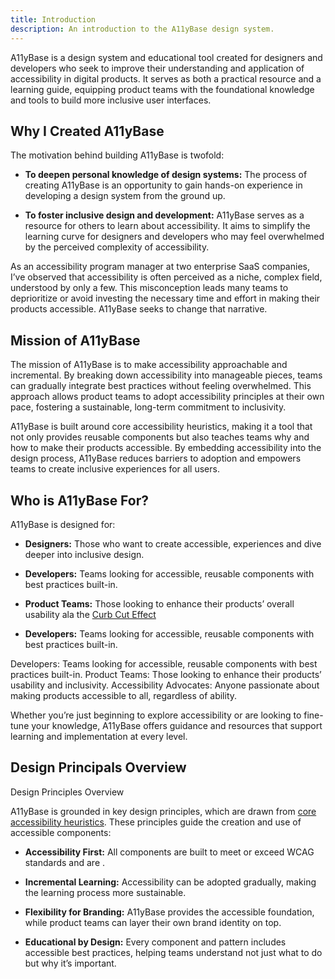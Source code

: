 ```yaml
---
title: Introduction
description: An introduction to the A11yBase design system.
---
```


A11yBase is a design system and educational tool created for designers and developers who seek to improve their understanding and application of accessibility in digital products. It serves as both a practical resource and a learning guide, equipping product teams with the foundational knowledge and tools to build more inclusive user interfaces.


## Why I Created A11yBase

The motivation behind building A11yBase is twofold:

- **To deepen personal knowledge of design systems:** The process of creating A11yBase is an opportunity to gain hands-on experience in developing a design system from the ground up.

- **To foster inclusive design and development:** A11yBase serves as a resource for others to learn about accessibility. It aims to simplify the learning curve for designers and developers who may feel overwhelmed by the perceived complexity of accessibility.

As an accessibility program manager at two enterprise SaaS companies, I’ve observed that accessibility is often perceived as a niche, complex field, understood by only a few. This misconception leads many teams to deprioritize or avoid investing the necessary time and effort in making their products accessible. A11yBase seeks to change that narrative.

## Mission of A11yBase

The mission of A11yBase is to make accessibility approachable and incremental. By breaking down accessibility into manageable pieces, teams can gradually integrate best practices without feeling overwhelmed. This approach allows product teams to adopt accessibility principles at their own pace, fostering a sustainable, long-term commitment to inclusivity.

A11yBase is built around core accessibility heuristics, making it a tool that not only provides reusable components but also teaches teams why and how to make their products accessible. By embedding accessibility into the design process, A11yBase reduces barriers to adoption and empowers teams to create inclusive experiences for all users.

## Who is A11yBase For?

A11yBase is designed for:
- **Designers:** Those who want to create accessible, experiences and dive deeper into inclusive design.

- **Developers:** Teams looking for accessible, reusable components with best practices built-in.

- **Product Teams:** Those looking to enhance their products’ overall usability ala the <a href="https://www.boia.org/blog/the-digital-curb-cut-effect-the-universal-benefits-of-web-accessibility" target="_blank" rel="noopener">Curb Cut Effect</a>

- **Developers:** Teams looking for accessible, reusable components with best practices built-in.

Developers: Teams looking for accessible, reusable components with best practices built-in.
    Product Teams: Those looking to enhance their products’ usability and inclusivity.
    Accessibility Advocates: Anyone passionate about making products accessible to all, regardless of ability.

Whether you’re just beginning to explore accessibility or are looking to fine-tune your knowledge, A11yBase offers guidance and resources that support learning and implementation at every level.

## Design Principals Overview

Design Principles Overview

A11yBase is grounded in key design principles, which are drawn from [core accessibility heuristics](#). These principles guide the creation and use of accessible components:

- **Accessibility First:** All components are built to meet or exceed WCAG standards and are .

- **Incremental Learning:** Accessibility can be adopted gradually, making the learning process more sustainable.

- **Flexibility for Branding:** A11yBase provides the accessible foundation, while product teams can layer their own brand identity on top.

- **Educational by Design:** Every component and pattern includes accessible best practices, helping teams understand not just what to do but why it’s important.
